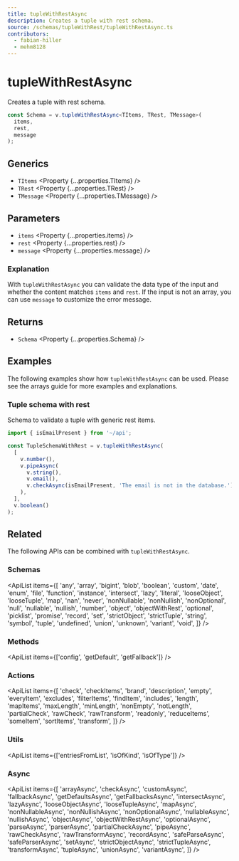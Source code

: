 ```yaml
---
title: tupleWithRestAsync
description: Creates a tuple with rest schema.
source: /schemas/tupleWithRest/tupleWithRestAsync.ts
contributors:
  - fabian-hiller
  - mehm8128
---
```



# tupleWithRestAsync

Creates a tuple with rest schema.

```ts
const Schema = v.tupleWithRestAsync<TItems, TRest, TMessage>(
  items,
  rest,
  message
);
```

## Generics

- `TItems` <Property {...properties.TItems} />
- `TRest` <Property {...properties.TRest} />
- `TMessage` <Property {...properties.TMessage} />

## Parameters

- `items` <Property {...properties.items} />
- `rest` <Property {...properties.rest} />
- `message` <Property {...properties.message} />

### Explanation

With `tupleWithRestAsync` you can validate the data type of the input and whether the content matches `items` and `rest`. If the input is not an array, you can use `message` to customize the error message.

## Returns

- `Schema` <Property {...properties.Schema} />

## Examples

The following examples show how `tupleWithRestAsync` can be used. Please see the <Link href="/guides/arrays/">arrays guide</Link> for more examples and explanations.

### Tuple schema with rest

Schema to validate a tuple with generic rest items.

```ts
import { isEmailPresent } from '~/api';

const TupleSchemaWithRest = v.tupleWithRestAsync(
  [
    v.number(),
    v.pipeAsync(
      v.string(),
      v.email(),
      v.checkAsync(isEmailPresent, 'The email is not in the database.')
    ),
  ],
  v.boolean()
);
```

## Related

The following APIs can be combined with `tupleWithRestAsync`.

### Schemas

<ApiList
  items={[
    'any',
    'array',
    'bigint',
    'blob',
    'boolean',
    'custom',
    'date',
    'enum',
    'file',
    'function',
    'instance',
    'intersect',
    'lazy',
    'literal',
    'looseObject',
    'looseTuple',
    'map',
    'nan',
    'never',
    'nonNullable',
    'nonNullish',
    'nonOptional',
    'null',
    'nullable',
    'nullish',
    'number',
    'object',
    'objectWithRest',
    'optional',
    'picklist',
    'promise',
    'record',
    'set',
    'strictObject',
    'strictTuple',
    'string',
    'symbol',
    'tuple',
    'undefined',
    'union',
    'unknown',
    'variant',
    'void',
  ]}
/>

### Methods

<ApiList items={['config', 'getDefault', 'getFallback']} />

### Actions

<ApiList
  items={[
    'check',
    'checkItems',
    'brand',
    'description',
    'empty',
    'everyItem',
    'excludes',
    'filterItems',
    'findItem',
    'includes',
    'length',
    'mapItems',
    'maxLength',
    'minLength',
    'nonEmpty',
    'notLength',
    'partialCheck',
    'rawCheck',
    'rawTransform',
    'readonly',
    'reduceItems',
    'someItem',
    'sortItems',
    'transform',
  ]}
/>

### Utils

<ApiList items={['entriesFromList', 'isOfKind', 'isOfType']} />

### Async

<ApiList
  items={[
    'arrayAsync',
    'checkAsync',
    'customAsync',
    'fallbackAsync',
    'getDefaultsAsync',
    'getFallbacksAsync',
    'intersectAsync',
    'lazyAsync',
    'looseObjectAsync',
    'looseTupleAsync',
    'mapAsync',
    'nonNullableAsync',
    'nonNullishAsync',
    'nonOptionalAsync',
    'nullableAsync',
    'nullishAsync',
    'objectAsync',
    'objectWithRestAsync',
    'optionalAsync',
    'parseAsync',
    'parserAsync',
    'partialCheckAsync',
    'pipeAsync',
    'rawCheckAsync',
    'rawTransformAsync',
    'recordAsync',
    'safeParseAsync',
    'safeParserAsync',
    'setAsync',
    'strictObjectAsync',
    'strictTupleAsync',
    'transformAsync',
    'tupleAsync',
    'unionAsync',
    'variantAsync',
  ]}
/>
